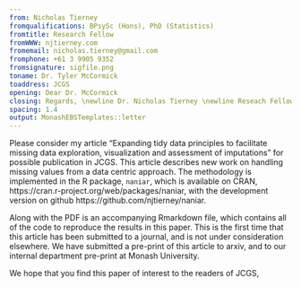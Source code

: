 ```yaml
---
from: Nicholas Tierney
fromqualifications: BPsySc (Hons), PhD (Statistics)
fromtitle: Research Fellow
fromWWW: njtierney.com
fromemail: nicholas.tierney@gmail.com
fromphone: +61 3 9905 9352
fromsignature: sigfile.png
toname: Dr. Tyler McCormick
toaddress: JCGS
opening: Dear Dr. McCormick
closing: Regards, \newline Dr. Nicholas Tierney \newline Reseach Fellow
spacing: 1.4
output: MonashEBSTemplates::letter
---
```


Please consider my article "Expanding tidy data principles to facilitate missing data exploration, visualization and assessment of imputations" for possible publication in JCGS. This article describes new work on handling missing values from a data centric approach. The methodology is implemented in the R package, `naniar`, which is available on CRAN, https://cran.r-project.org/web/packages/naniar, with the development version on github https://github.com/njtierney/naniar.

Along with the PDF is an accompanying Rmarkdown file, which contains all of the code to reproduce the results in this paper. This is the first time that this article has been submitted to a journal, and is not under consideration elsewhere. We have submitted a pre-print of this article to arxiv, and to our internal department pre-print at Monash University.

We hope that you find this paper of interest to the readers of JCGS,
